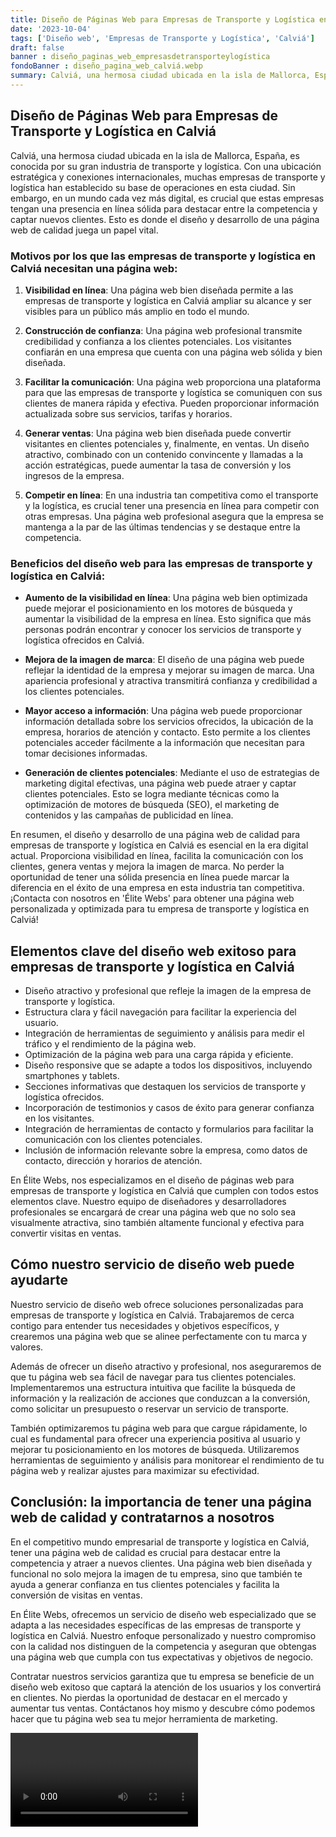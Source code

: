 ```yaml
---
title: Diseño de Páginas Web para Empresas de Transporte y Logística en Calviá
date: '2023-10-04'
tags: ['Diseño web', 'Empresas de Transporte y Logística', 'Calviá']
draft: false
banner : diseño_paginas_web_empresasdetransporteylogística
fondoBanner : diseño_pagina_web_calviá.webp
summary: Calviá, una hermosa ciudad ubicada en la isla de Mallorca, España, es conocida por su gran industria de transporte y logística. Con una ubicación estratégica y conexiones internacionales, muchas empresas de transporte y logística han establecido su base de operaciones en esta ciudad. Sin embargo, en un mundo cada vez más digital, es crucial que estas empresas tengan una presencia en línea sólida para destacar entre la competencia y captar nuevos clientes. Esto es donde el diseño y desarrollo de una página web de calidad juega un papel vital.
---
```


## Diseño de Páginas Web para Empresas de Transporte y Logística en Calviá

Calviá, una hermosa ciudad ubicada en la isla de Mallorca, España, es conocida por su gran industria de transporte y logística. Con una ubicación estratégica y conexiones internacionales, muchas empresas de transporte y logística han establecido su base de operaciones en esta ciudad. Sin embargo, en un mundo cada vez más digital, es crucial que estas empresas tengan una presencia en línea sólida para destacar entre la competencia y captar nuevos clientes. Esto es donde el diseño y desarrollo de una página web de calidad juega un papel vital.

### Motivos por los que las empresas de transporte y logística en Calviá necesitan una página web:

1. **Visibilidad en línea**: Una página web bien diseñada permite a las empresas de transporte y logística en Calviá ampliar su alcance y ser visibles para un público más amplio en todo el mundo.

2. **Construcción de confianza**: Una página web profesional transmite credibilidad y confianza a los clientes potenciales. Los visitantes confiarán en una empresa que cuenta con una página web sólida y bien diseñada.

3. **Facilitar la comunicación**: Una página web proporciona una plataforma para que las empresas de transporte y logística se comuniquen con sus clientes de manera rápida y efectiva. Pueden proporcionar información actualizada sobre sus servicios, tarifas y horarios.

4. **Generar ventas**: Una página web bien diseñada puede convertir visitantes en clientes potenciales y, finalmente, en ventas. Un diseño atractivo, combinado con un contenido convincente y llamadas a la acción estratégicas, puede aumentar la tasa de conversión y los ingresos de la empresa.

5. **Competir en línea**: En una industria tan competitiva como el transporte y la logística, es crucial tener una presencia en línea para competir con otras empresas. Una página web profesional asegura que la empresa se mantenga a la par de las últimas tendencias y se destaque entre la competencia.

### Beneficios del diseño web para las empresas de transporte y logística en Calviá:

- **Aumento de la visibilidad en línea**: Una página web bien optimizada puede mejorar el posicionamiento en los motores de búsqueda y aumentar la visibilidad de la empresa en línea. Esto significa que más personas podrán encontrar y conocer los servicios de transporte y logística ofrecidos en Calviá.

- **Mejora de la imagen de marca**: El diseño de una página web puede reflejar la identidad de la empresa y mejorar su imagen de marca. Una apariencia profesional y atractiva transmitirá confianza y credibilidad a los clientes potenciales.

- **Mayor acceso a información**: Una página web puede proporcionar información detallada sobre los servicios ofrecidos, la ubicación de la empresa, horarios de atención y contacto. Esto permite a los clientes potenciales acceder fácilmente a la información que necesitan para tomar decisiones informadas.

- **Generación de clientes potenciales**: Mediante el uso de estrategias de marketing digital efectivas, una página web puede atraer y captar clientes potenciales. Esto se logra mediante técnicas como la optimización de motores de búsqueda (SEO), el marketing de contenidos y las campañas de publicidad en línea.

En resumen, el diseño y desarrollo de una página web de calidad para empresas de transporte y logística en Calviá es esencial en la era digital actual. Proporciona visibilidad en línea, facilita la comunicación con los clientes, genera ventas y mejora la imagen de marca. No perder la oportunidad de tener una sólida presencia en línea puede marcar la diferencia en el éxito de una empresa en esta industria tan competitiva. ¡Contacta con nosotros en 'Élite Webs' para obtener una página web personalizada y optimizada para tu empresa de transporte y logística en Calviá!

<GifSeo />

<Cta />

## Elementos clave del diseño web exitoso para empresas de transporte y logística en Calviá

- Diseño atractivo y profesional que refleje la imagen de la empresa de transporte y logística.
- Estructura clara y fácil navegación para facilitar la experiencia del usuario.
- Integración de herramientas de seguimiento y análisis para medir el tráfico y el rendimiento de la página web.
- Optimización de la página web para una carga rápida y eficiente.
- Diseño responsive que se adapte a todos los dispositivos, incluyendo smartphones y tablets.
- Secciones informativas que destaquen los servicios de transporte y logística ofrecidos.
- Incorporación de testimonios y casos de éxito para generar confianza en los visitantes.
- Integración de herramientas de contacto y formularios para facilitar la comunicación con los clientes potenciales.
- Inclusión de información relevante sobre la empresa, como datos de contacto, dirección y horarios de atención.

En Élite Webs, nos especializamos en el diseño de páginas web para empresas de transporte y logística en Calviá que cumplen con todos estos elementos clave. Nuestro equipo de diseñadores y desarrolladores profesionales se encargará de crear una página web que no solo sea visualmente atractiva, sino también altamente funcional y efectiva para convertir visitas en ventas.

## Cómo nuestro servicio de diseño web puede ayudarte

Nuestro servicio de diseño web ofrece soluciones personalizadas para empresas de transporte y logística en Calviá. Trabajaremos de cerca contigo para entender tus necesidades y objetivos específicos, y crearemos una página web que se alinee perfectamente con tu marca y valores.

Además de ofrecer un diseño atractivo y profesional, nos aseguraremos de que tu página web sea fácil de navegar para tus clientes potenciales. Implementaremos una estructura intuitiva que facilite la búsqueda de información y la realización de acciones que conduzcan a la conversión, como solicitar un presupuesto o reservar un servicio de transporte.

También optimizaremos tu página web para que cargue rápidamente, lo cual es fundamental para ofrecer una experiencia positiva al usuario y mejorar tu posicionamiento en los motores de búsqueda. Utilizaremos herramientas de seguimiento y análisis para monitorear el rendimiento de tu página web y realizar ajustes para maximizar su efectividad.

## Conclusión: la importancia de tener una página web de calidad y contratarnos a nosotros

En el competitivo mundo empresarial de transporte y logística en Calviá, tener una página web de calidad es crucial para destacar entre la competencia y atraer a nuevos clientes. Una página web bien diseñada y funcional no solo mejora la imagen de tu empresa, sino que también te ayuda a generar confianza en tus clientes potenciales y facilita la conversión de visitas en ventas.

En Élite Webs, ofrecemos un servicio de diseño web especializado que se adapta a las necesidades específicas de las empresas de transporte y logística en Calviá. Nuestro enfoque personalizado y nuestro compromiso con la calidad nos distinguen de la competencia y aseguran que obtengas una página web que cumpla con tus expectativas y objetivos de negocio.

Contratar nuestros servicios garantiza que tu empresa se beneficie de un diseño web exitoso que captará la atención de los usuarios y los convertirá en clientes. No pierdas la oportunidad de destacar en el mercado y aumentar tus ventas. Contáctanos hoy mismo y descubre cómo podemos hacer que tu página web sea tu mejor herramienta de marketing.

<Video />

<CtaBot job='Empresas de Transporte y Logística' city='Calviá'/>

<Gmaps query='Calviá+españa+maps' />